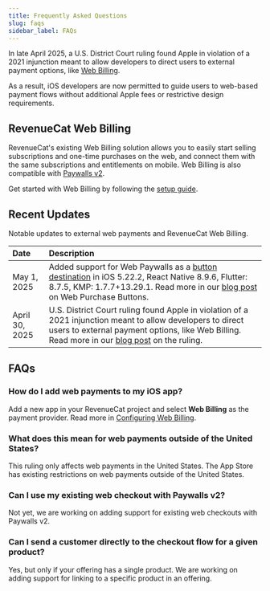 ```yaml
---
title: Frequently Asked Questions
slug: faqs
sidebar_label: FAQs
---
```


In late April 2025, a U.S. District Court ruling found Apple in violation of a 2021 injunction meant to allow developers to direct users to external payment options, like [Web Billing](/web/web-billing/overview).

As a result, iOS developers are now permitted to guide users to web-based payment flows without additional Apple fees or restrictive design requirements.

## RevenueCat Web Billing

RevenueCat's existing Web Billing solution allows you to easily start selling subscriptions and one-time purchases on the web, and connect them with the same subscriptions and entitlements on mobile. Web Billing is also compatible with [Paywalls v2](https://www.revenuecat.com/blog/growth/introducing-web-paywall-buttons/).

Get started with Web Billing by following the [setup guide](/web/web-billing/overview).

## Recent Updates

Notable updates to external web payments and RevenueCat Web Billing.

| Date           | Description                                                                                                                                                                                                                                                                                                             |
| :------------- | :---------------------------------------------------------------------------------------------------------------------------------------------------------------------------------------------------------------------------------------------------------------------------------------------------------------------- |
| May 1, 2025    | Added support for Web Paywalls as a [button destination](/tools/paywalls-v2/creating-paywalls/web-paywall-button) in iOS 5.22.2, React Native 8.9.6, Flutter: 8.7.5, KMP: 1.7.7+13.29.1. Read more in our [blog post](https://www.revenuecat.com/blog/growth/introducing-web-paywall-buttons/) on Web Purchase Buttons. |
| April 30, 2025 | U.S. District Court ruling found Apple in violation of a 2021 injunction meant to allow developers to direct users to external payment options, like Web Billing. Read more in our [blog post](https://www.revenuecat.com/blog/growth/apple-anti-steering-ruling-monetization-strategy/) on the ruling.                 |

## FAQs

### How do I add web payments to my iOS app?

Add a new app in your RevenueCat project and select **Web Billing** as the payment provider. Read more in [Configuring Web Billing](/web/web-billing/product-setup).

### What does this mean for web payments outside of the United States?

This ruling only affects web payments in the United States. The App Store has existing restrictions on web payments outside of the United States.

### Can I use my existing web checkout with Paywalls v2?

Not yet, we are working on adding support for existing web checkouts with Paywalls v2.

### Can I send a customer directly to the checkout flow for a given product?

Yes, but only if your offering has a single product. We are working on adding support for linking to a specific product in an offering.
